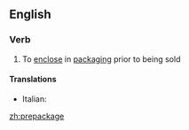 ==English==

===Verb===
{{en-verb|prepackag}}

# To [[enclose]] in [[packaging]] prior to being sold

====Translations====
{{trans-top|package before being sold}}
* Italian: {{t|it|preconfezionare}}
{{trans-mid}}
{{trans-bottom}}

[[zh:prepackage]]